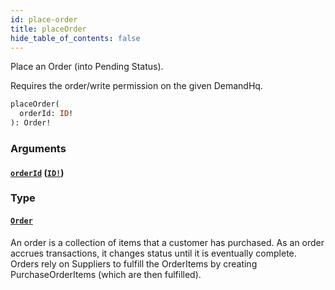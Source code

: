 ```yaml
---
id: place-order
title: placeOrder
hide_table_of_contents: false
---
```



Place an Order (into Pending Status).

Requires the order/write permission on the given DemandHq.

```graphql
placeOrder(
  orderId: ID!
): Order!
```


### Arguments

#### [`orderId`](#) ([`ID!`](/demand/api/graphql-admin/reference/scalars/id))




### Type

#### [`Order`](/demand/api/graphql-admin/reference/objects/order)

An order is a collection of items that a customer has purchased.
As an order accrues transactions, it changes status until it is eventually complete.
Orders rely on Suppliers to fulfill the OrderItems by creating PurchaseOrderItems (which are then fulfilled).




